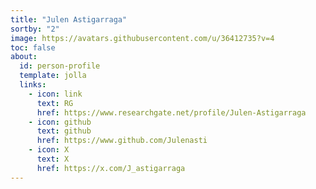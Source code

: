 ```yaml
---
title: "Julen Astigarraga"
sortby: "2"
image: https://avatars.githubusercontent.com/u/36412735?v=4
toc: false
about:
  id: person-profile
  template: jolla
  links:
    - icon: link
      text: RG
      href: https://www.researchgate.net/profile/Julen-Astigarraga
    - icon: github
      text: github
      href: https://www.github.com/Julenasti
    - icon: X
      text: X
      href: https://x.com/J_astigarraga
---
```


:::{#person-profile}
:::
